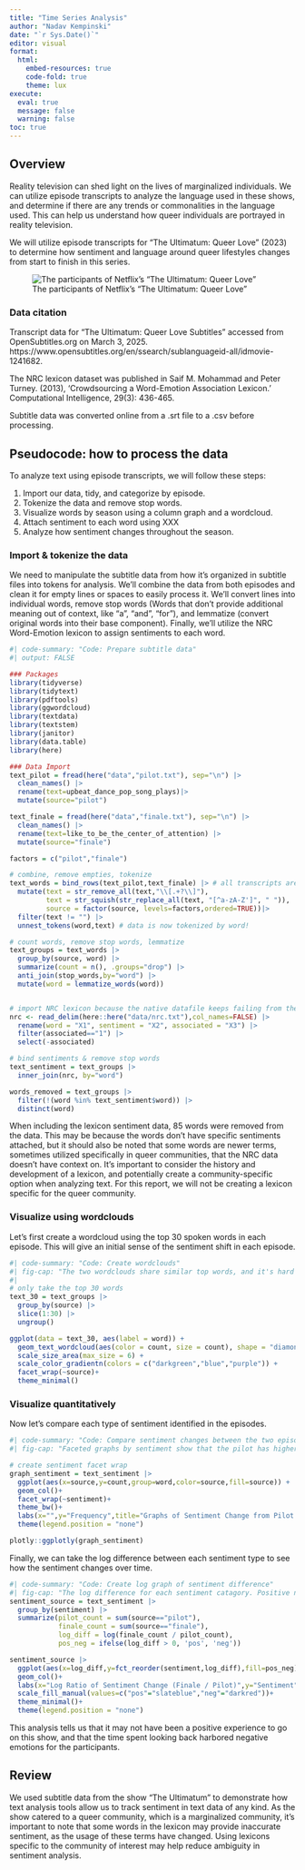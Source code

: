 ```yaml
---
title: "Time Series Analysis"
author: "Nadav Kempinski"
date: "`r Sys.Date()`"
editor: visual
format: 
  html:
    embed-resources: true
    code-fold: true
    theme: lux
execute:
  eval: true
  message: false
  warning: false
toc: true
---
```


## Overview

Reality television can shed light on the lives of marginalized individuals. We can utilize episode transcripts to analyze the language used in these shows, and determine if there are any trends or commonalities in the language used. This can help us understand how queer individuals are portrayed in reality television. 

We will utilize episode transcripts for "The Ultimatum: Queer Love" (2023) to determine how sentiment and language around queer lifestyles changes from start to finish in this series.

![The participants of Netflix's "The Ultimatum: Queer Love"](data/queer.jpg)

### Data citation

Transcript data for "The Ultimatum: Queer Love Subtitles" accessed from OpenSubtitles.org on March 3, 2025. https://www.opensubtitles.org/en/ssearch/sublanguageid-all/idmovie-1241682.

The NRC lexicon dataset was published in Saif M. Mohammad and Peter Turney. (2013), 'Crowdsourcing a Word-Emotion Association Lexicon.' Computational Intelligence, 29(3): 436-465.

Subtitle data was converted online from a .srt file to a .csv before processing.

## Pseudocode: how to process the data

To analyze text using episode transcripts, we will follow these steps:

1) Import our data, tidy, and categorize by episode.
2) Tokenize the data and remove stop words.
3) Visualize words by season using a column graph and a wordcloud.
4) Attach sentiment to each word using XXX
5) Analyze how sentiment changes throughout the season.

::: {.panel-tabset}
### Import & tokenize the data
We need to manipulate the subtitle data from how it's organized in subtitle files into tokens for analysis. We'll combine the data from both episodes and clean it for empty lines or spaces to easily process it. We'll convert lines into individual words, remove stop words (Words that don't provide additional meaning out of context, like "a", "and", "for"), and lemmatize (convert original words into their base component). Finally, we'll utilize the NRC Word-Emotion lexicon to assign sentiments to each word. 
```r
#| code-summary: "Code: Prepare subtitle data"
#| output: FALSE

### Packages
library(tidyverse)
library(tidytext)
library(pdftools)
library(ggwordcloud)
library(textdata)
library(textstem)
library(janitor)
library(data.table)
library(here)

### Data Import
text_pilot = fread(here("data","pilot.txt"), sep="\n") |>
  clean_names() |>
  rename(text=upbeat_dance_pop_song_plays)|>
  mutate(source="pilot")

text_finale = fread(here("data","finale.txt"), sep="\n") |>
  clean_names() |>
  rename(text=like_to_be_the_center_of_attention) |>
  mutate(source="finale")

factors = c("pilot","finale")

# combine, remove empties, tokenize
text_words = bind_rows(text_pilot,text_finale) |> # all transcripts are now in one dataframe
  mutate(text = str_remove_all(text,"\\[.+?\\]"),
         text = str_squish(str_replace_all(text, "[^a-zA-Z']", " ")),
         source = factor(source, levels=factors,ordered=TRUE))|>
  filter(text != "") |>
  unnest_tokens(word,text) # data is now tokenized by word!

# count words, remove stop words, lemmatize
text_groups = text_words |>
  group_by(source, word) |>
  summarize(count = n(), .groups="drop") |>
  anti_join(stop_words,by="word") |>
  mutate(word = lemmatize_words(word))


# import NRC lexicon because the native datafile keeps failing from the get_lexicon() call
nrc <- read_delim(here::here("data/nrc.txt"),col_names=FALSE) |>
  rename(word = "X1", sentiment = "X2", associated = "X3") |>
  filter(associated=="1") |>
  select(-associated)

# bind sentiments & remove stop words
text_sentiment = text_groups |>
  inner_join(nrc, by="word") 

words_removed = text_groups |>
  filter(!(word %in% text_sentiment$word)) |>
  distinct(word)

```
When including the lexicon sentiment data, 85 words were removed from the data. This may be because the words don't have specific sentiments attached, but it should also be noted that some words are newer terms, sometimes utilized specifically in queer communities, that the NRC data doesn't have context on. It's important to consider the history and development of a lexicon, and potentially create a community-specific option when analyzing text. For this report, we will not be creating a lexicon specific for the queer community. 

### Visualize using wordclouds
Let's first create a wordcloud using the top 30 spoken words in each episode. This will give an initial sense of the sentiment shift in each episode. 
```r
#| code-summary: "Code: Create wordclouds"
#| fig-cap: "The two wordclouds share similar top words, and it's hard to determine from this how the sentiment changes between the two episodes. As there are 1454 words utilized throughout both episodes, the top 30 may not be highly informative."
#| 
# only take the top 30 words
text_30 = text_groups |>
  group_by(source) |>
  slice(1:30) |>
  ungroup()

ggplot(data = text_30, aes(label = word)) +
  geom_text_wordcloud(aes(color = count, size = count), shape = "diamond") +
  scale_size_area(max_size = 6) +
  scale_color_gradientn(colors = c("darkgreen","blue","purple")) +
  facet_wrap(~source)+
  theme_minimal()
```

### Visualize quantitatively
Now let's compare each type of sentiment identified in the episodes. 

```r
#| code-summary: "Code: Compare sentiment changes between the two episodes"
#| fig-cap: "Faceted graphs by sentiment show that the pilot has higher rates of positive traits than the finale does. You can hover over the data in this graph to see what words are included in each bar."

# create sentiment facet wrap 
graph_sentiment = text_sentiment |>
  ggplot(aes(x=source,y=count,group=word,color=source,fill=source)) +
  geom_col()+
  facet_wrap(~sentiment)+
  theme_bw()+
  labs(x="",y="Frequency",title="Graphs of Sentiment Change from Pilot to Finale")+
  theme(legend.position = "none")

plotly::ggplotly(graph_sentiment)
```

Finally, we can take the log difference between each sentiment type to see how the sentiment changes over time.
```r
#| code-summary: "Code: Create log graph of sentiment difference"
#| fig-cap: "The log difference for each sentiment catagory. Positive numbers mean a greater frequency during the finale. Sadness, fear, and disgust were greatest during the finale, while joy and trust were mostly expressed at the start of the show."
sentiment_source = text_sentiment |>
  group_by(sentiment) |>
  summarize(pilot_count = sum(source=="pilot"),
            finale_count = sum(source=="finale"),
            log_diff = log(finale_count / pilot_count),
            pos_neg = ifelse(log_diff > 0, 'pos', 'neg'))

sentiment_source |>
  ggplot(aes(x=log_diff,y=fct_reorder(sentiment,log_diff),fill=pos_neg))+
  geom_col()+
  labs(x="Log Ratio of Sentiment Change (Finale / Pilot)",y="Sentiment",title="Change in Sentiment from Pilot to Finale")+
  scale_fill_manual(values=c("pos"="slateblue","neg"="darkred"))+
  theme_minimal()+
  theme(legend.position = "none")

```

This analysis tells us that it may not have been a positive experience to go on this show, and that the time spent looking back harbored negative emotions for the participants.
:::

## Review
We used subtitle data from the show "The Ultimatum" to demonstrate how text analysis tools allow us to track sentiment in text data of any kind. As the show catered to a queer community, which is a marginalized community, it's important to note that some words in the lexicon may provide inaccurate sentiment, as the usage of these terms have changed. Using lexicons specific to the community of interest may help reduce ambiguity in sentiment analysis. 